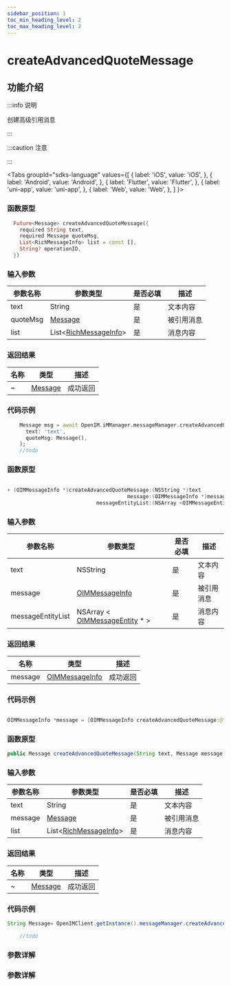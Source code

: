 ```yaml
---
sidebar_position: 1
toc_min_heading_level: 2
toc_max_heading_level: 2
---
```


# createAdvancedQuoteMessage

## 功能介绍

:::info 说明

创建高级引用消息

:::

:::caution 注意

:::

<Tabs
groupId="sdks-language"
values={[
{ label: 'iOS', value: 'iOS', },
{ label: 'Android', value: 'Android', },
{ label: 'Flutter', value: 'Flutter', },
{ label: 'uni-app', value: 'uni-app', },
{ label: 'Web', value: 'Web', },
]
}>

<TabItem value="Flutter">

### 函数原型

```dart showLineNumbers
  Future<Message> createAdvancedQuoteMessage({
    required String text,
    required Message quoteMsg,
    List<RichMessageInfo> list = const [],
    String? operationID,
  })
```

### 输入参数

| 参数名称          | 参数类型                                                                     | 是否必填 | 描述       |
| ----------------- | ---------------------------------------------------------------------------- | -------- | ---------- |
| text              | String                                                                     | 是       | 文本内容   |
| quoteMsg           | [Message](docs/sdks/Class/Message/MessageInfo.mdx)                    | 是       | 被引用消息 |
| list | List<[RichMessageInfo](docs/sdks/Class/Message/MessageEntity.mdx)> | 是       | 消息内容   |

### 返回结果

| 名称    | 类型                                                      | 描述     |
| ------- | --------------------------------------------------------- | -------- |
| ~ | [Message](docs/sdks/Class/Message/MessageInfo.mdx)    | 成功返回 |

### 代码示例

```dart showLineNumbers
    Message msg = await OpenIM.iMManager.messageManager.createAdvancedQuoteMessage(
      text: 'text',
      quoteMsg: Message(),
    );
    //todo
```

</TabItem>

<TabItem value="iOS">

### 函数原型

```swift showLineNumbers

+ (OIMMessageInfo *)createAdvancedQuoteMessage:(NSString *)text
                                       message:(OIMMessageInfo *)message
                             messageEntityList:(NSArray <OIMMessageEntity *> *)messageEntityList;

```

### 输入参数

| 参数名称          | 参数类型                                                                     | 是否必填 | 描述       |
| ----------------- | ---------------------------------------------------------------------------- | -------- | ---------- |
| text              | NSString                                                                     | 是       | 文本内容   |
| message           | [OIMMessageInfo](docs/sdks/Class/Message/MessageInfo.mdx)                    | 是       | 被引用消息 |
| messageEntityList | NSArray < [OIMMessageEntity](docs/sdks/Class/Message/MessageEntity.mdx) \* > | 是       | 消息内容   |

### 返回结果

| 名称    | 类型                                                      | 描述     |
| ------- | --------------------------------------------------------- | -------- |
| message | [OIMMessageInfo](docs/sdks/Class/Message/MessageInfo.mdx) | 成功返回 |

### 代码示例

```swift showLineNumbers

OIMMessageInfo *message = [OIMMessageInfo createAdvancedQuoteMessage:@"" message: messageEntityList:@[]];

```

</TabItem>

<TabItem value="Android">

### 函数原型

```java showLineNumbers
public Message createAdvancedQuoteMessage(String text, Message message, List<RichMessage> richList)
```

### 输入参数

| 参数名称          | 参数类型                                                                     | 是否必填 | 描述       |
| ----------------- | ---------------------------------------------------------------------------- | -------- | ---------- |
| text              | String                                                                     | 是       | 文本内容   |
| message           | [Message](docs/sdks/Class/Message/MessageInfo.mdx)                    | 是       | 被引用消息 |
| list | List<[RichMessageInfo](docs/sdks/Class/Message/MessageEntity.mdx)> | 是       | 消息内容   |

### 返回结果

| 名称    | 类型                                                      | 描述     |
| ------- | --------------------------------------------------------- | -------- |
| ~ | [Message](docs/sdks/Class/Message/MessageInfo.mdx)    | 成功返回 |

### 代码示例

```java showLineNumbers
String Message= OpenIMClient.getInstance().messageManager.createAdvancedQuoteMessage(text,  message, richList);

    //todo
```


</TabItem>

<TabItem value="Web">

### 参数详解

</TabItem>

<TabItem value="uni-app">

### 参数详解

</TabItem>

</Tabs>

